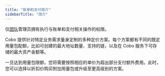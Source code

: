 ```yaml
---
title: "账单和支付简介"
sidebarTitle: "简介"
---
```


<Note>仅[团队](/cn/portal/organization/introduction)管理员拥有执行与账单和支付相关操作的权限。</Note>

Cobo 提供针对特定业务需求量身定制的多种定价方案。每个方案都有不同的既定用量包配额，比如可创建的最大地址数量、支持的链，以及在 Cobo 服务下可存储的最大资产金额等。

一旦达到用量包限额，您将需要按照相应的单价为超出部分支付额外费用。此时，您可以选择以折扣价购买附加用量包或升级至更高级别的方案。
